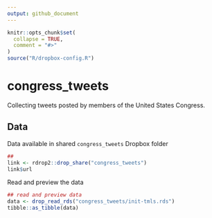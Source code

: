 ```yaml
---
output: github_document
---
```


<!-- README.md is generated from README.Rmd. Please edit that file -->

```r
knitr::opts_chunk$set(
  collapse = TRUE,
  comment = "#>"
)
source("R/dropbox-config.R")
```
# congress_tweets

Collecting tweets posted by members of the United States Congress.

## Data

Data available in shared `congress_tweets` Dropbox folder

```r
##
link <- rdrop2::drop_share("congress_tweets")
link$url
```

Read and preview the data

```r
## read and preview data
data <- drop_read_rds("congress_tweets/init-tmls.rds")
tibble::as_tibble(data)
```
